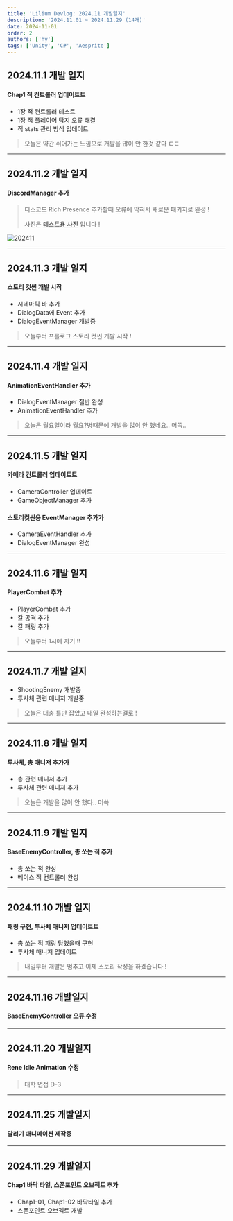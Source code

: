 ```yaml
---
title: 'Lilium Devlog: 2024.11 개발일지'
description: '2024.11.01 ~ 2024.11.29 (14개)'
date: 2024-11-01
order: 2
authors: ['hy']
tags: ['Unity', 'C#', 'Aesprite']
---
```


## 2024.11.1 개발 일지

#### Chap1 적 컨트롤러 업데이트트

- 1장 적 컨트롤러 테스트
- 1장 적 플레이어 탐지 오류 해결
- 적 stats 관리 방식 업데이트

> 오늘은 약간 쉬어가는 느낌으로
> 개발을 많이 안 한것 같다 ㅌㅌ

---

## 2024.11.2 개발 일지

#### DiscordManager 추가

> 디스코드 Rich Presence 추가할때 오류에 막혀서 새로운 패키지로 완성 !
>
> 사진은 [테스트용 사진](https://twitter.com/RUDA_E/status/1851131394644459994) 입니다 !

![202411](../assets/202411.webp)

---

## 2024.11.3 개발 일지

#### 스토리 컷씬 개발 시작

- 시네마틱 바 추가
- DialogData에 Event 추가
- DialogEventManager 개발중

> 오늘부터 프롤로그 스토리 컷씬 개발 시작 !

---

## 2024.11.4 개발 일지

#### AnimationEventHandler 추가

- DialogEventManager 절반 완성
- AnimationEventHandler 추가

> 오늘은 월요일이라 월요?병때문에 개발을 많이 안 했네요.. 머쓱..

---

## 2024.11.5 개발 일지

#### 카메라 컨트롤러 업데이트트

- CameraController 업데이트
- GameObjectManager 추가

#### 스토리컷씬용 EventManager 추가가

- CameraEventHandler 추가
- DialogEventManager 완성

---

## 2024.11.6 개발 일지

#### PlayerCombat 추가

- PlayerCombat 추가
- 칼 공격 추가
- 칼 패링 추가

> 오늘부터 1시에 자기 !!

---

## 2024.11.7 개발 일지

- ShootingEnemy 개발중
- 투사체 관련 매니저 개발중

> 오늘은 대충 틀만 잡았고 내일 완성하는걸로 !

---

## 2024.11.8 개발 일지

#### 투사체, 총 매니저 추가가

- 총 관련 매니저 추가
- 투사체 관련 매니저 추가

> 오늘은 개발을 많이 안 했다.. 머쓱

---

## 2024.11.9 개발 일지

#### BaseEnemyController, 총 쏘는 적 추가

- 총 쏘는 적 완성
- 베이스 적 컨트롤러 완성

---

## 2024.11.10 개발 일지

#### 패링 구현, 투사체 매니저 업데이트트

- 총 쏘는 적 패링 당했을때 구현
- 투사체 매니저 업데이트

> 내일부터 개발은 멈추고 이제 스토리 작성을 하겠습니다 !

---

## 2024.11.16 개발일지

#### BaseEnemyController 오류 수정

---

## 2024.11.20 개발일지

#### Rene Idle Animation 수정

> 대학 면접 D-3

---

## 2024.11.25 개발일지

#### 달리기 애니메이션 제작중

---

## 2024.11.29 개발일지

#### Chap1 바닥 타일, 스폰포인트 오브젝트 추가

- Chap1-01, Chap1-02 바닥타일 추가
- 스폰포인트 오브젝트 개발
